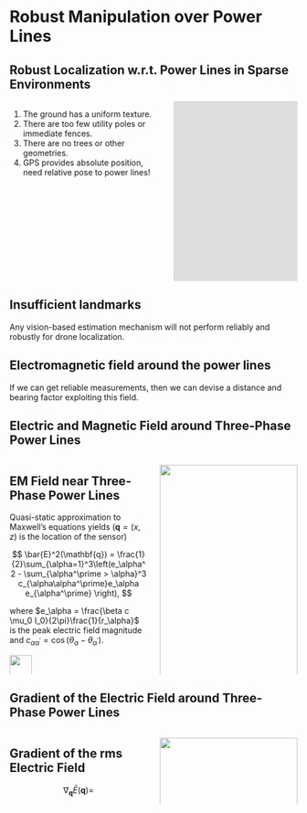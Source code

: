 # Robust Manipulation over Power Lines {visibility="uncounted"}
<!-- ###################################################################### -->

## Robust Localization w.r.t. Power Lines in Sparse Environments 

:::: {.columns}

::: {.column width="55%"}

1. The ground has a uniform texture.
2. There are too few utility poles or immediate fences.
3. There are no trees or other geometries.
4. GPS provides absolute position, need relative pose to power lines!

:::

::: {.column width="45%"}

::: {.fragment .fade-in fragment-index=1}
<iframe width="560" height="315" src="https://www.youtube.com/embed/-CU5aX9z62I?si=8N3OLPNZO5y0uv31?autoplay=1" title="YouTube video player" frameborder="0" allow="accelerometer; autoplay; clipboard-write; encrypted-media; gyroscope; picture-in-picture; web-share" referrerpolicy="strict-origin-when-cross-origin" allowfullscreen></iframe>
:::

:::

::::

::: {.callout-note appearance="simple" .fragment .fade-in fragment-index=1}
## Insufficient landmarks
Any vision-based estimation mechanism will not perform reliably and robustly for drone localization.
:::

::: {.callout-tip appearance="default" .fragment .fade-in fragment-index=1}
## Electromagnetic field around the power lines
If we can get reliable measurements, then we can devise a distance and bearing 
factor exploiting this field.
:::


## Electric and Magnetic Field around Three-Phase Power Lines {auto-animate=true}

:::: {.columns}

::: {.column width="50%"}

::: {.callout-important}
## EM Field near Three-Phase Power Lines
Quasi-static approximation to Maxwell's equations yields ($\mathbf{q} = (x, z)$ 
is the location of the sensor)

$$
\bar{E}^2(\mathbf{q}) = \frac{1}{2}\sum_{\alpha=1}^3\left(e_\alpha^2 - 
\sum_{\alpha^\prime > \alpha}^3 c_{\alpha\alpha^\prime}e_\alpha e_{\alpha^\prime} \right),
$$

where $e_\alpha = \frac{\beta c \mu_0 I_0}{2\pi}\frac{1}{r_\alpha}$ is the peak 
electric field magnitude and $c_{\alpha\alpha^\prime} = \cos{\left(\theta_\alpha - \theta_{\alpha^\prime}\right)}$.
:::

![](./contents/assets/general_power_line.svg){width="40%" fig-align="center"}

:::

::: {.column width="50%" layout-valign="center"}
![](./contents/assets/e_field.svg){width="100%"}

::: {.callout-tip appearance="minimal"}
From total rms energy considerations, it can be shown that $\bar{B} = \sqrt{\mu_0 \varepsilon_0} \bar{E}$.
:::

:::

::::


## Gradient of the Electric Field around Three-Phase Power Lines {auto-animate=true}


:::: {.columns}

::: {.column width="50%"}

::: {.callout-important}
## Gradient of the rms Electric Field
$$
\nabla_{\mathbf{q}} \bar{E}(\mathbf{q}) = 
$$
:::

:::

::: {.column width="50%"}
![](./contents/assets/e_field.svg){width="100%"}
:::

::::